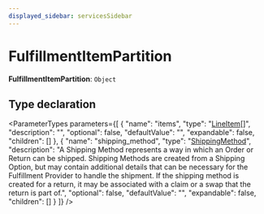 ```yaml
---
displayed_sidebar: servicesSidebar
---
```



# FulfillmentItemPartition

 **FulfillmentItemPartition**: `Object`

## Type declaration

<ParameterTypes parameters={[
  {
    "name": "items",
    "type": "[LineItem](../classes/services.LineItem.mdx)[]",
    "description": "",
    "optional": false,
    "defaultValue": "",
    "expandable": false,
    "children": []
  },
  {
    "name": "shipping_method",
    "type": "[ShippingMethod](../classes/services.ShippingMethod.mdx)",
    "description": "A Shipping Method represents a way in which an Order or Return can be shipped. Shipping Methods are created from a Shipping Option, but may contain additional details that can be necessary for the Fulfillment Provider to handle the shipment. If the shipping method is created for a return, it may be associated with a claim or a swap that the return is part of.",
    "optional": false,
    "defaultValue": "",
    "expandable": false,
    "children": []
  }
]} />
